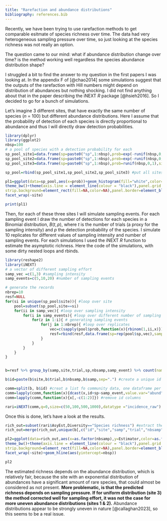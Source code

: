 ```yaml
---
title: "Rarefaction and abundance distributions"
bibliography: references.bib
---
```


Recently, we have been trying to use rarefaction methods to get comparable esitmate of species richness over time. The data had very heterogeneous sampling pressure over time, so just looking at the species richness was not really an option.

The question came to our mind: what if abundance distribution change over time? is the method working well regardless the species abundance distribution shape?

I struggled a bit to find the answer to my question in the first papers I was looking at. In the appendix F of [@chao2014] some simulations suggest that the outputs of the rarefaction with Hill numbers might depend on distribution of abundances but nothing shocking. I did not find anything about that in the paper describing the iNEXT *R* package [@hsieh2016]. So I decided to go for a bunch of simulations.

Let's imagine 3 different sites, that have exactly the same number of species (*n* = 100) but different abundance distributions. Here I assume that the probability of detection of each species is directly proportional to abundance and thus I will directly draw detection probabilities.\

```r
library(dplyr)
library(ggplot2)
nbsp=100
# a pool of species with a detection probability for each
sp_pool_site1=data.frame(sp=paste0("sp",1:nbsp),prob=exp(-runif(nbsp,0,10)),site="site1")
sp_pool_site2=data.frame(sp=paste0("sp",1:nbsp),prob=exp(-runif(nbsp,0,4)),site="site2")
sp_pool_site3=data.frame(sp=paste0("sp",1:nbsp),prob=runif(nbsp,0,1),site="site3")

sp_pool=rbind(sp_pool_site1,sp_pool_site2,sp_pool_site3) #put all sites together

pl1=ggplot(data=sp_pool,aes(x=prob))+geom_histogram(fill="white",color="black")+xlab("detection probability (abundance)")+ylab("Number of species")+
theme_bw()+theme(axis.line = element_line(colour = "black"),panel.grid.major = element_blank(),panel.grid.minor = element_blank(),panel.background = element_blank(),plot.title=element_text(size=14,face="bold",hjust = 0),
strip.background=element_rect(fill=NA,color=NA),panel.border=element_blank(),legend.position="none")+
facet_wrap(~site)

print(pl1)

```

Then, for each of these three sites I will simulate sampling events. For each sampling event I draw the number of detections for each species in a Binomial distribution, $B(t,p)$, where $t$ is the number of trials (a proxy for the sampling intensity) and $p$ the detection probability of the species. I simulate 10 replicates for different values of sampling intensity and number of sampling events. For each simulations I used the iNEXT *R* function to estimate the asymptotic richness. Here the code of the simulations, with some dirty nested loops and rbinds.\

```r
library(reshape2)
library(iNEXT)
# a vector of different sampling effort
samp_vec =c(1,3) #sampling intensity
samp_events=c(5,10,20) #number of sampling events

# generate the records
nbrep=10
resf=NULL
for(si in unique(sp_pool$site)){ #loop over site
	pool=subset(sp_pool,site==si)
	for(ii in samp_vec){ #loop over sampling intensity
		for(i in samp_events){ #loop over different number of sampling events
			for(z in 1:i){ # generating sampling events
				for(j in 1:nbrep){ #loop over replicates
					vec=c(sapply(pool$prob,function(x){rbinom(1,ii,x)}))
					resf=rbind(resf,data.frame(sp=rep(pool$sp,vec),samp=ii,nbsamp=i,samp_event=z,site=si,trial=j))
				}
			}
		}
	}
}


b=resf %>% group_by(samp,site,trial,sp,nbsamp,samp_event) %>% count(name ="abund") #aggregate data per species, for each site and simulation parameters

b$id=paste(b$site,b$trial,b$nbsamp,b$samp,sep=".") #create a unique id for each simulations

comm=split(b, b$id) #creat a list fo community data, one dataframe per simulations
comm=lapply(comm,function(x){dcast(x,id+sp~samp_event,value.var="abund",fill=0)}) #put each data frame in the right format for iNEXT function
comm=lapply(comm,function(x){x[,-c(1:2)]}) #remove id columns

rari=iNEXT(comm,q=0,size=c(50,100,500,1000),datatype ="incidence_raw")

```

Once this is done, let's have a look at the results.

```r
rich_out=subset(rari$AsyEst,Diversity=="Species richness") #extract the predicted richness
rich_out=merge(rich_out,unique(b[,c("id","site","samp","trial","nbsamp")]),by.x="Assemblage",by.y="id") #adding information about parameters of simulations to that

pl2=ggplot(data=rich_out,aes(x=as.factor(nbsamp),y=Estimator,color=as.factor(samp)))+geom_boxplot()+xlab("Number of sampling events")+ylab("Richness estimation")+
theme_bw()+theme(axis.line = element_line(colour = "black"),panel.grid.major = element_blank(),panel.grid.minor = element_blank(),panel.background = element_blank(),plot.title=element_text(size=14,face="bold",hjust = 0),
strip.background=element_rect(fill=NA,color=NA),panel.border=element_blank(),legend.position="right")+labs(color="Sampling intensity")+
facet_wrap(~site)+geom_hline(aes(yintercept=nbsp))

pl2
```

The estimated richness depends on the abundance distribution, which is relatively fair, because the site with an exponential distribution of abundances have a significant amount of rare species, that could almost be considered as not present. **More problematic, is that the predicted richness depends on sampling pressure. If for uniform distribution (site 3) the method corrected well for sampling effort, it was not the case for more uneven abundance distributions (sites 1 & 2).** Abundance distributions appear to be strongly uneven in nature [@callaghan2023], so this seems to be a real issue.
